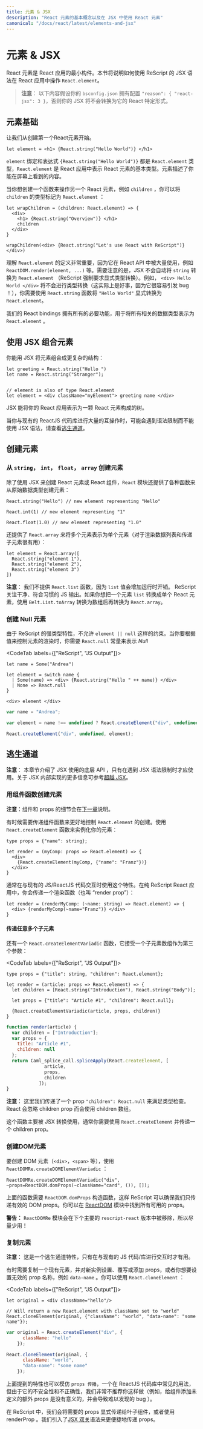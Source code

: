 ```yaml
---
title: 元素 & JSX
description: "React 元素的基本概念以及在 JSX 中使用 React 元素"
canonical: "/docs/react/latest/elements-and-jsx"
---
```


<!-- # Elements & JSX -->
# 元素 & JSX
<Intro>

<!-- Elements are the smallest building blocks of React apps. This page will explain how to handle `React.element`s in your React app with our dedicated JSX syntax. -->
React 元素是 React 应用的最小构件。本节将说明如何使用 ReScript 的 JSX 语法在 React 应用中操作 `React.element`。

</Intro>

<!-- > **Note:** This page assumes your `bsconfig.json` to be set to `"reason": { "react-jsx": 3 }`, otherwise your JSX will not be transformed to its React specific form.  -->

> **注意**： 以下内容假设你的 `bsconfig.json` 拥有配置 `"reason": { "react-jsx": 3 }`，否则你的 JSX 将不会转换为它的 React 特定形式。

<!-- ## Element Basics -->
## 元素基础

<!-- Let's start out by creating our first React element. -->
让我们从创建第一个React元素开始。

```res
let element = <h1> {React.string("Hello World")} </h1>
```

<!-- The binding `element` and the expression `{React.string("Hello World")}` are both of type `React.element`, the fundamental type for representing React elements within a React application. An element describes what you see on the screen whenever you render your application to the DOM. -->
`element` 绑定和表达式 `{React.string("Hello World")}` 都是 `React.element` 类型，`React.element` 是 React 应用中表示 React 元素的基本类型。元素描述了你能在屏幕上看到的内容。

<!-- Let's say you want to create a function that handles another React element, such as `children`, you can annotate it as `React.element`: -->
当你想创建一个函数来操作另一个 React 元素，例如 `children` ，你可以将 `children` 的类型标记为 `React.element` ：

```res
let wrapChildren = (children: React.element) => {
  <div>
    <h1> {React.string("Overview")} </h1>
    children
  </div>
}

wrapChildren(<div> {React.string("Let's use React with ReScript")} </div>)
```

<!-- Understanding the definition of a `React.element` is essential since it is heavily used within the React APIs, such as `ReactDOM.render(element, ...)`, etc. Be aware that JSX doesn't do any automatic `string` to `React.element` conversion for you (ReScript forces explicit type conversion). For example `<div> Hello World </div>` will not type-check (which is actually a good thing because it's also a huge source for subtle bugs!), you need to convert your `"Hello World"` with the `React.string` function first. -->
理解 `React.element` 的定义非常重要，因为它在 React API 中被大量使用，例如 `ReactDOM.render(element, ...)` 等。需要注意的是，JSX 不会自动将 `string` 转换为 `React.element` （ReScript 强制要求显式类型转换）。例如， `<div> Hello World </div>` 将不会进行类型转换（这实际上是好事，因为它很容易引发 bug ！），你需要使用 `React.string` 函数将 `"Hello World"` 显式转换为 `React.element`。

<!-- Fortunately our React bindings bring all necessary functionality to represent all relevant data types as `React.element`s. -->
我们的 React bindings 拥有所有的必要功能，用于将所有相关的数据类型表示为 `React.element` 。

<!-- ## Using Elements within JSX -->
## 使用 JSX 组合元素

<!-- You can compose elements into more complex structures by using JSX: -->
你能用 JSX 将元素组合成更复杂的结构：

```res
let greeting = React.string("Hello ")
let name = React.string("Stranger");


// element is also of type React.element
let element = <div className="myElement"> greeting name </div>
```

<!-- JSX is the main way to express your React application as a tree of elements. -->
JSX 能将你的 React 应用表示为一颗 React 元素构成的树。

<!-- Sometimes, when doing a lot of interop with existing ReactJS codebases, you'll find yourself in a situation where you can't use JSX syntax due to syntactic restrictions. Check out the [Escape Hatches](#escape-hatches) chapter later on for workarounds. -->
当你与现有的 ReactJS 代码库进行大量的互操作时，可能会遇到语法限制而不能使用 JSX 语法，请查看[逃生通道](#逃生通道)。

<!-- ## Creating Elements -->
## 创建元素

<!-- ### Creating Elements from `string`, `int`, `float`, `array` -->
### 从 `string`， `int`， `float`， `array` 创建元素

<!-- Apart from using JSX to create our React elements or React components, the `React` module offers various functions to create elements from primitive data types: -->
除了使用 JSX 来创建 React 元素或 React 组件，`React` 模块还提供了各种函数来从原始数据类型创建元素：

```res
React.string("Hello") // new element representing "Hello"

React.int(1) // new element representing "1"

React.float(1.0) // new element representing "1.0"
```

<!-- It also offers `React.array` to represent multiple elements as one single element (useful for rendering a list of data, or passing children): -->
还提供了 `React.array` 来将多个元素表示为单个元素（对于渲染数据列表和传递子元素很有用）：

```res
let element = React.array([
  React.string("element 1"),
  React.string("element 2"),
  React.string("element 3")
])
```

<!-- **Note:** We don't offer a `React.list` function because a `list` value would impose runtime overhead. ReScript cares about clean, idiomatic JS output. If you want to transform a `list` of elements to a single React element, combine the output of `Belt.List.toArray` with `React.array` instead. -->
**注意**： 我们不提供 `React.list` 函数，因为 `list` 值会增加运行时开销。 ReScript 关注干净、符合习惯的 JS 输出。如果你想把一个元素 `list` 转换成单个 React 元素，使用 `Belt.List.toArray` 转换为数组后再转换为 `React.array`。

<!-- ### Creating Null Elements -->
### 创建 Null 元素

<!-- ReScript doesn't allow `element || null` constraints due to it's strongly typed nature. Whenever you are expressing conditionals where a value might, or might not be rendered, you will need the `React.null` constant to represent *Nothingness*: -->
由于 ReScript 的强类型特性，不允许 `element || null` 这样的约束。当你要根据值来控制元素的渲染时，你需要 `React.null` 常量来表示 *Null*


<CodeTab labels={["ReScript", "JS Output"]}>

```res
let name = Some("Andrea")

let element = switch name {
  | Some(name) => <div> {React.string("Hello " ++ name)} </div>
  | None => React.null
}

<div> element </div>
```
```js
var name = "Andrea";

var element = name !== undefined ? React.createElement("div", undefined, "Hello " + name) : null;

React.createElement("div", undefined, element);
```

</CodeTab>

<!-- ## Escape Hatches -->
## 逃生通道

<!-- **Note:** This chapter features low level APIs that are used by JSX itself, and should only be used whenever you hit certain JSX syntax limitations. More infos on the JSX internals can be found in our [Beyond JSX](./beyond-jsx) section. -->
**注意**： 本章节介绍了 JSX 使用的底层 API ，只有在遇到 JSX 语法限制时才应使用。关于 JSX 内部实现的更多信息可参考[超越 JSX](./beyond-jsx)。

<!-- ### Creating Elements from Component Functions -->
### 用组件函数创建元素

<!-- **Note:** Details on components and props will be described in the [next chapter](./components-and-props). -->
**注意**：组件和 props 的细节会在[下一章](./components-and-props)说明。

<!-- Sometimes it's necessary to pass around component functions to have more control over `React.element` creation. Use the `React.createElement` function to instantiate your elements: -->
有时候需要传递组件函数来更好地控制 `React.element` 的创建。使用 `React.createElement` 函数来实例化你的元素：

```res
type props = {"name": string};

let render = (myComp: props => React.element) => {
  <div>
    {React.createElement(myComp, {"name": "Franz"})}
  </div>
}
```

<!-- This feature is often used when interacting with existing JS / ReactJS code. In pure ReScript React applications, you would rather pass a function that does the rendering for you (also called a "render prop"): -->
通常在与现有的 JS/ReactJS 代码交互时使用这个特性。在纯 ReScript React 应用中，你会传递一个渲染函数（也叫 “render prop”）：

```res
let render = (renderMyComp: (~name: string) => React.element) => {
  <div> {renderMyComp(~name="Franz")} </div>
}
```

<!-- #### Pass Variadic Children -->
#### 传递任意多个子元素

<!-- There is also a `React.createElementVariadic` function, which takes an array of children as a third parameter: -->
还有一个 `React.createElementVariadic` 函数，它接受一个子元素数组作为第三个参数：

<CodeTab labels={["ReScript", "JS Output"]}>

```res
type props = {"title": string, "children": React.element};

let render = (article: props => React.element) => {
  let children = [React.string("Introduction"), React.string("Body")];

  let props = {"title": "Article #1", "children": React.null};

  {React.createElementVariadic(article, props, children)}
}
```
```js
function render(article) {
  var children = ["Introduction"];
  var props = {
    title: "Article #1",
    children: null
  };
  return Caml_splice_call.spliceApply(React.createElement, [
              article,
              props,
              children
            ]);
}
```

</CodeTab>

<!-- **Note:** Here we are passing a prop `"children": React.null` to satisfy the type checker. React will ignore the children prop in favor of the children array. -->
**注意**： 这里我们传递了一个 prop `"children": React.null` 来满足类型检查。 React 会忽略 children prop 而会使用 children 数组。

<!-- This function is mostly used by our JSX transformations, so usually you want to use `React.createElement` and pass a children prop instead. -->
这个函数主要被 JSX 转换使用，通常你需要使用 `React.createElement` 并传递一个 children prop。


<!-- ### Creating DOM Elements -->
### 创建DOM元素


<!-- To create DOM elements (`<div>`, `<span>`, etc.), use `ReactDOMRe.createDOMElementVariadic`: -->
要创建 DOM 元素（`<div>`，`<span>` 等），使用 `ReactDOMRe.createDOMElementVariadic` ：

```res
ReactDOMRe.createDOMElementVariadic("div", ~props=ReactDOM.domProps(~className="card", ()), []);
```

<!-- The function above requires the `ReactDOM.domProps` constructor function, so ReScript can make sure that we are only passing valid dom props. You can find an exhaustive list of all available props in the [ReactDOM](https://github.com/reasonml/reason-react/blob/master/src/ReactDOM.re#L61) module. -->
上面的函数需要 `ReactDOM.domProps` 构造函数，这样 ReScript 可以确保我们只传递有效的 DOM props。你可以在 [ReactDOM](https://github.com/reasonml/reason-react/blob/master/src/ReactDOM.re#L61) 模块中找到所有可用的 props。

<!-- **Warning:** The `ReactDOMRe` module will be removed in the next major `rescript-react` release, so use sparsely! -->
**警告：** `ReactDOMRe` 模块会在下个主要的 `rescript-react` 版本中被移除，所以尽量少用！

<!-- ### Cloning Elements -->
### 复制元素

<!-- **Note:** This is an escape hatch feature and will only be useful for interoping with existing JS code / libraries. -->
**注意**： 这是一个逃生通道特性，只有在与现有的 JS 代码/库进行交互时才有用。

<!-- Sometimes it's required to clone an existing element to set, overwrite or add prop values to a new instance, or if you want to set invalid prop names such as `data-name`. You can use `React.cloneElement` for that:  -->
有时需要复制一个现有元素，并对新实例设置、覆写或添加 props，或者你想要设置无效的 prop 名称，例如 `data-name` 。你可以使用 `React.cloneElement` ：

<CodeTab labels={["ReScript", "JS Output"]}>

```res
let original = <div className="hello"/>

// Will return a new React.element with className set to "world"
React.cloneElement(original, {"className": "world", "data-name": "some name"});
```
```js
var original = React.createElement("div", {
      className: "hello"
    });

React.cloneElement(original, {
      className: "world",
      "data-name": "some name"
    });
```

</CodeTab>

<!-- The feature mentioned above could also replicate `props spreading`, a practise commonly used in ReactJS codebases, but we strongly discourage the usage due to its unsafe nature and its incorrectness (e.g. adding undefined extra props to a component doesn't make sense, and causes hard to find bugs). -->
上面提到的特性也可以模仿 `props 传播`，一个在 ReactJS 代码库中常见的用法，但由于它的不安全性和不正确性，我们非常不推荐你这样做（例如，给组件添加未定义的额外 props 是没有意义的，并会导致难以发现的 bug ）。

<!-- In ReScript, we rather pass down required props explicitly to leaf components or use a renderProp instead. We introduced [JSX punning](/docs/manual/latest/jsx#punning) syntax to make the process of passing down props more convenient. -->
在 ReScript 中，我们会将需要的 props 显式传递给叶子组件，或者使用 renderProp 。我们引入了[JSX 双关](/docs/manual/latest/jsx#punning)语法来更便捷地传递 props。
